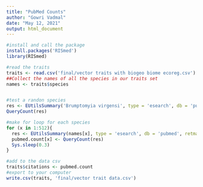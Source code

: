 ```yaml
---
title: "PubMed Counts"
author: "Gowri Vadmal"
date: "May 12, 2021"
output: html_document
---
```


```r
#install and call the package
install.packages('RISmed')
library(RISmed)

#read the traits
traits <- read.csv('final/vector traits with biogeo biome ecoreg.csv')
##Collect the names of all the species in our traits set
names <- traits$species


#test a randon species
res <- EUtilsSummary('Brumptomyia virgensi', type = 'esearch', db = 'pubmed')
QueryCount(res)

#make for loop for each species
for (x in 1:512){
  res <- EUtilsSummary(names[x], type = 'esearch', db = 'pubmed', retmax=500)
  pubmed.count[x] <- QueryCount(res)
  Sys.sleep(0.3)
}

#add to the data csv
traits$citations <- pubmed.count
#export to your computer
write.csv(traits, 'final/vector trait data.csv')
```
